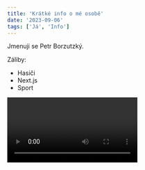 ```yaml
---
title: 'Krátké info o mé osobě'
date: '2023-09-06'
tags: ['Já', 'Info']
---
```


Jmenuji se Petr Borzutzký.

Záliby:

- Hasiči
- Next.js
- Sport

<Video id="6h649f2fB9Q" />

<CustomImage
  src="https://raw.githubusercontent.com/petrborzutzky/test-blogposts/main/images/sdh-denni2023.jpg"
  alt="Denni soutez"
/>
